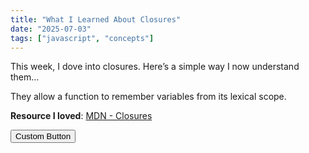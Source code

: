 ```yaml
---
title: "What I Learned About Closures"
date: "2025-07-03"
tags: ["javascript", "concepts"]
---
```


This week, I dove into closures. Here’s a simple way I now understand them…

They allow a function to remember variables from its lexical scope.

**Resource I loved**: [MDN - Closures](https://developer.mozilla.org/en-US/docs/Web/JavaScript/Closures)

<Button variant="primary" size="sm">
  Custom Button
</Button>
